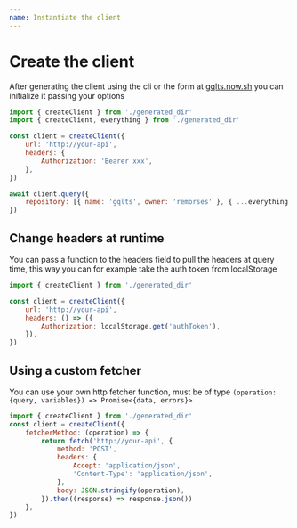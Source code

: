```yaml
---
name: Instantiate the client
---
```


# Create the client

After generating the client using the cli or the form at [gqlts.now.sh](https://gqlts.vercel.app) you can initialize it passing your options

```js
import { createClient } from './generated_dir'
import { createClient, everything } from './generated_dir'

const client = createClient({
    url: 'http://your-api',
    headers: {
        Authorization: 'Bearer xxx',
    },
})

await client.query({
    repository: [{ name: 'gqlts', owner: 'remorses' }, { ...everything }],
})
```

## Change headers at runtime

You can pass a function to the headers field to pull the headers at query time, this way you can for example take the auth token from localStorage

```js
import { createClient } from './generated_dir'

const client = createClient({
    url: 'http://your-api',
    headers: () => ({
        Authorization: localStorage.get('authToken'),
    }),
})
```

## Using a custom fetcher

You can use your own http fetcher function, must be of type `(operation: {query, variables}) => Promise<{data, errors}>`

```js
import { createClient } from './generated_dir'
const client = createClient({
    fetcherMethod: (operation) => {
        return fetch('http://your-api', {
            method: 'POST',
            headers: {
                Accept: 'application/json',
                'Content-Type': 'application/json',
            },
            body: JSON.stringify(operation),
        }).then((response) => response.json())
    },
})
```
